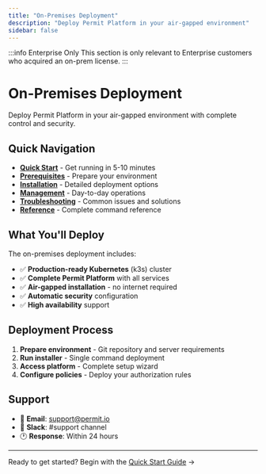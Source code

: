 ```yaml
---
title: "On-Premises Deployment"
description: "Deploy Permit Platform in your air-gapped environment"
sidebar: false
---
```


:::info Enterprise Only
This section is only relevant to Enterprise customers who acquired an on-prem license.
:::

# On-Premises Deployment

Deploy Permit Platform in your air-gapped environment with complete control and security.

## Quick Navigation

- **[Quick Start](/how-to/deploy/on-prem/quick-start)** - Get running in 5-10 minutes
- **[Prerequisites](/how-to/deploy/on-prem/prerequisites)** - Prepare your environment  
- **[Installation](/how-to/deploy/on-prem/installation)** - Detailed deployment options
- **[Management](/how-to/deploy/on-prem/management)** - Day-to-day operations
- **[Troubleshooting](/how-to/deploy/on-prem/troubleshooting)** - Common issues and solutions
- **[Reference](/how-to/deploy/on-prem/reference)** - Complete command reference

## What You'll Deploy

The on-premises deployment includes:

- ✅ **Production-ready Kubernetes** (k3s) cluster
- ✅ **Complete Permit Platform** with all services
- ✅ **Air-gapped installation** - no internet required
- ✅ **Automatic security** configuration
- ✅ **High availability** support

## Deployment Process

1. **Prepare environment** - Git repository and server requirements
2. **Run installer** - Single command deployment
3. **Access platform** - Complete setup wizard
4. **Configure policies** - Deploy your authorization rules

## Support

- 📧 **Email**: support@permit.io
- 💬 **Slack**: #support channel  
- 🕐 **Response**: Within 24 hours

---

Ready to get started? Begin with the [Quick Start Guide](/how-to/deploy/on-prem/quick-start) →